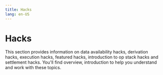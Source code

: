 ```yaml
---
title: Hacks
lang: en-US
---
```



# Hacks

This section provides information on data availability hacks, derivation hacks, execution hacks, featured hacks, introduction to op stack hacks and settlement hacks. You'll find overview, introduction to help you understand and work with these topics.

<Cards>
  <Card title="Data availability hacks" href="/builders/chain-operators/hacks/data-availability" />

  <Card title="Derivation hacks" href="/builders/chain-operators/hacks/derivation" />

  <Card title="Execution hacks" href="/builders/chain-operators/hacks/execution" />

  <Card title="Featured hacks" href="/builders/chain-operators/hacks/featured-hacks" />

  <Card title="Introduction to op stack hacks" href="/builders/chain-operators/hacks/overview" />

  <Card title="Settlement hacks" href="/builders/chain-operators/hacks/settlement" />
</Cards>
